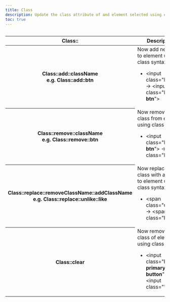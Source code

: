 ```yaml
---
title: Class
description: Update the class attribute of and element selected using element finder
toc: true
---
```


<img class="d-block mb-4 img-fluid rounded-3" src="/docs/[[config:docs_version]]/assets/img/action-class.png" alt="" />

<table class="table">
  <thead>
    <tr>
      <th scope="col">Class::</th>
      <th scope="col">Description</th>
    </tr>
  </thead>
  <tbody>
    <tr>
      <th scope="row" width="120px">
        Class::add::className
        <br />
        e.g. Class::add::btn
      </th>
      <td>
        Now add new class to element using class syntax.
        <ul>
          <li>
            &lt;input class="button"> -> &lt;input class="button <b>btn</b>">
          </li>
        </ul>
      </td>
    </tr>
    <tr>
      <th scope="row" width="120px">
        Class::remove::className
        <br />
        e.g. Class::remove::btn
      </th>
      <td>
        Now remove new class from element using class syntax.
        <ul>
          <li>
            &lt;input class="button <b>btn</b>"> -> &lt;input class="button">
          </li>
        </ul>
      </td>
    </tr>
    <tr>
      <th scope="row" width="120px">
        Class::replace::removeClassName::addClassName
        <br />
        e.g. Class::replace::unlike::like
      </th>
      <td>
        Now replace one class with another to element using class syntax.
        <ul>
          <li>
            &lt;span class="<b>unlike</b>"> -> &lt;span class="<b>like</b>">
          </li>
        </ul>
      </td>
    </tr>
    <tr>
      <th scope="row" width="120px">
        Class::clear
      </th>
      <td>
        Now remove all class of element using class syntax.
        <ul>
          <li>
            &lt;input class="<b>btn btn-primary button</b>"> -> &lt;input class="">
          </li>
        </ul>
      </td>
    </tr>
  </tbody>
</table>
